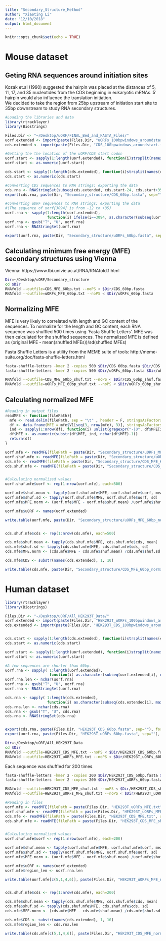```yaml
---
title: "Secondary_Structure_Method"
author: "Xiaoting Li"
date: "12/10/2018"
output: html_document
---
```


```r
knitr::opts_chunk$set(echo = TRUE)
```

# Mouse dataset

## Geting RNA sequences around initiation sites
Kozak et.al (1990) suggested the hairpin was placed at the distances of 5, 11, 17, and 35 nucleotides from the CDS beginning in eukaryotic mRNAs. 5' hairpin would also influence the translation initiation.    
We decided to take the region from 25bp upstream of initiation start site to 35bp downstream to study RNA secondary structures.

```r
#Loading the libraries and data
library(rtracklayer)
library(Biostrings)

Files.Dir <- "~/Desktop/uORF/FINAL_Bed_and_FASTA_Files/"
uorf.extended <- import(paste(Files.Dir, "uORFs_100bpwindows_aroundstart.fasta", sep=""), format="fasta")
cds.extended <- import(paste(Files.Dir, "CDS_100bpwindows_aroundstart.fasta", sep=""), format="fasta")

#Getting the the location of the uORF/CDS start codon
uorf.start <- sapply(1:length(uorf.extended), function(i)strsplit(names(uorf.extended)[i], split="_")[[1]][5])
uorf.start <- as.numeric(uorf.start)

cds.start <- sapply(1:length(cds.extended), function(i)strsplit(names(cds.extended)[i], split="_")[[1]][4])
cds.start <- as.numeric(cds.start)

#Converting CDS sequences to RNA strings; exporting the data
cds.rna <- RNAStringSet(subseq(cds.extended, cds.start-24, cds.start+35))
export(cds.rna, paste(Dir, "Secondary_structure/CDS_60bp.fasta", sep=""), format = "fasta")

#Converting uORF sequences to RNA strings; exporting the data
#(The sequence of uorf[3094] is from -12 to +35)
uorf.rna <- sapply(1:length(uorf.extended), 
                   function(i) ifelse(i==3094, as.character(subseq(uorf.extended[i], uorf.start[i]-11, uorf.start[i]+35)), as.character(subseq(uorf.extended[i], uorf.start[i]-24, uorf.start[i]+35))) )
uorf.rna <- gsub("T", "U", uorf.rna)
uorf.rna <- RNAStringSet(uorf.rna)

export(uorf.rna, paste(Dir, "Secondary_structure/uORFs_60bp.fasta", sep=""), format = "fasta")
```


## Calculating minimum free energy (MFE) secondary structures using Vienna

Vienna: https://www.tbi.univie.ac.at/RNA/RNAfold.1.html 
      
```bash
Dir=~/Desktop/uORF/Secondary_structure
cd $Dir
RNAfold --outfile=CDS_MFE_60bp.txt --noPS < $Dir/CDS_60bp.fasta
RNAfold --outfile=uORFs_MFE_60bp.txt --noPS < $Dir/uORFs_60bp.fasta
```
     

## Normalizing MFE     

MFE is very likely to correlated with length and GC content of the sequences. To normalize for the length and GC content, each  RNA sequence was shuffled 500 times using 'Fasta Shuffle Letters'. MFE was then calculated for the shuffled sequences. The normalized MFE is defined as (original MFE - mean(shuffled MFEs))/sd(shuffled MFEs)

Fasta Shuffle Letters is a utility from the MEME suite of tools: http://meme-suite.org/doc/fasta-shuffle-letters.html

```bash
fasta-shuffle-letters -kmer 2 -copies 500 $Dir/CDS_60bp.fasta $Dir/CDS_60bp_shuf.fasta
fasta-shuffle-letters -kmer 2 -copies 500 $Dir/uORFs_60bp.fasta $Dir/uORFs_60bp_shuf.fasta

RNAfold --outfile=CDS_MFE_60bp_shuf.txt --noPS < $Dir/CDS_60bp_shuf.fasta
RNAfold --outfile=uORFs_MFE_60bp_shuf.txt --noPS < $Dir/uORFs_60bp_shuf.fasta
```
   
## Calculating normalized MFE
```r
#Reading in output files
readMFE <- function(filePath){
  mfe <- read.delim(filePath, sep = "\t" , header = F, stringsAsFactors = F)
  df <- data.frame(MFE = mfe$V1[seq(3, nrow(mfe), 3)], stringsAsFactors = F)
  ind <- sapply(1:nrow(df), function(i) unlist(gregexpr("-|0", df$MFE[i]))[1])
  df$MFE <- as.numeric(substr(df$MFE, ind, nchar(df$MFE)-1))
  return(df)
}

uorf.mfe <- readMFE(filePath = paste(Dir, "Secondary_structure/uORFs_MFE_60bp.txt", sep=""))
uorf.shuf.mfe <- readMFE(filePath = paste(Dir, "Secondary_structure/uORFs_MFE_60bp_shuf.txt", sep=""))
cds.mfe <- readMFE(filePath = paste(Dir, "Secondary_structure/CDS_MFE_60bp.txt", sep=""))
cds.shuf.mfe <- readMFE(filePath = paste(Dir, "Secondary_structure/CDS_MFE_60bp_shuf.txt", sep=""))


#Calculating normalized values
uorf.shuf.mfe$uorf <- rep(1:nrow(uorf.mfe), each=500)

uorf.mfe$shuf.mean <- tapply(uorf.shuf.mfe$MFE, uorf.shuf.mfe$uorf, mean)
uorf.mfe$shuf.sd <- tapply(uorf.shuf.mfe$MFE, uorf.shuf.mfe$uorf, sd)
uorf.mfe$MFE.norm <- (uorf.mfe$MFE - uorf.mfe$shuf.mean) /uorf.mfe$shuf.sd

uorf.mfe$uORF <- names(uorf.extended)

write.table(uorf.mfe, paste(Dir, "Secondary_structure/uORFs_MFE_60bp_normalized.txt", sep=""), row.names = F, col.names = T, quote = F)


cds.shuf.mfe$cds <- rep(1:nrow(cds.mfe), each=500)

cds.mfe$shuf.mean <- tapply(cds.shuf.mfe$MFE, cds.shuf.mfe$cds, mean)
cds.mfe$shuf.sd <- tapply(cds.shuf.mfe$MFE, cds.shuf.mfe$cds, sd)
cds.mfe$MFE.norm <- (cds.mfe$MFE - cds.mfe$shuf.mean) /cds.mfe$shuf.sd

cds.mfe$CDS <- substr(names(cds.extended), 1, 10)

write.table(cds.mfe, paste(Dir, "Secondary_structure/CDS_MFE_60bp_normalized.txt", sep=""), row.names = F, col.names = T, quote = F)
```
    

# Human dataset

```r
library(rtracklayer)
library(Biostrings)

Files.Dir <- "~/Desktop/uORF/All_HEK293T_Data/"
uorf.extended <- import(paste(Files.Dir, "HEK293T_uORFs_100bpwindows_aroundstart.fasta", sep=""), format="fasta")
cds.extended <- import(paste(Files.Dir, "HEK293T_CDS_100bpwindows_aroundstart.fasta", sep=""), format="fasta")


cds.start <- sapply(1:length(cds.extended), function(i)strsplit(names(cds.extended)[i], split="_")[[1]][3])
cds.start <- as.numeric(cds.start)

uorf.start <- sapply(1:length(uorf.extended), function(i)strsplit(names(uorf.extended)[i], split="_")[[1]][4])
uorf.start <- as.numeric(uorf.start)

#A few sequences are shorter than 60bp.
uorf.rna <- sapply( 1:length(uorf.extended), 
                    function(i) as.character(subseq(uorf.extended[i], max(1,uorf.start[i]-24), uorf.start[i]+35)) )
uorf.rna.len <- nchar(uorf.rna)
uorf.rna <- gsub("T", "U", uorf.rna)
uorf.rna <- RNAStringSet(uorf.rna)

cds.rna <- sapply( 1:length(cds.extended), 
                   function(i) as.character(subseq(cds.extended[i], max(1,cds.start[i]-24), min(cds.start[i]+35, width(cds.extended[i])))) )
cds.rna.len <- nchar(cds.rna)
cds.rna <- gsub("T", "U", cds.rna)
cds.rna <- RNAStringSet(cds.rna)


export(cds.rna, paste(Files.Dir, "HEK293T_CDS_60bp.fasta", sep=""), format = "fasta")
export(uorf.rna, paste(Files.Dir, "HEK293T_uORFs_60bp.fasta", sep=""), format = "fasta")

```


```bash
Dir=~/Desktop/uORF/All_HEK293T_Data
cd $Dir
RNAfold --outfile=HEK293T_CDS_MFE.txt --noPS < $Dir/HEK293T_CDS_60bp.fasta
RNAfold --outfile=HEK293T_uORFs_MFE.txt --noPS < $Dir/HEK293T_uORFs_60bp.fasta
```


Each sequence was shuffled for 200 times
```bash
fasta-shuffle-letters -kmer 2 -copies 200 $Dir/HEK293T_CDS_60bp.fasta $Dir/HEK293T_CDS_shuf.fasta
fasta-shuffle-letters -kmer 2 -copies 200 $Dir/HEK293T_uORFs_60bp.fasta $Dir/HEK293T_uORFs_shuf.fasta

RNAfold --outfile=HEK293T_CDS_MFE_shuf.txt --noPS < $Dir/HEK293T_CDS_shuf.fasta
RNAfold --outfile=HEK293T_uORFs_MFE_shuf.txt --noPS < $Dir/HEK293T_uORFs_shuf.fasta
```


```r
#Reading in files
uorf.mfe <- readMFE(filePath = paste(Files.Dir, "HEK293T_uORFs_MFE.txt", sep=""))
uorf.shuf.mfe <- readMFE(filePath = paste(Files.Dir, "HEK293T_uORFs_MFE_shuf.txt", sep=""))
cds.mfe <- readMFE(filePath = paste(Files.Dir, "HEK293T_CDS_MFE.txt", sep=""))
cds.shuf.mfe <- readMFE(filePath = paste(Files.Dir, "HEK293T_CDS_MFE_shuf.txt", sep=""))


#Calculating normalized values
uorf.shuf.mfe$uorf <- rep(1:nrow(uorf.mfe), each=200)

uorf.mfe$shuf.mean <- tapply(uorf.shuf.mfe$MFE, uorf.shuf.mfe$uorf, mean)
uorf.mfe$shuf.sd <- tapply(uorf.shuf.mfe$MFE, uorf.shuf.mfe$uorf, sd)
uorf.mfe$MFE.norm <- (uorf.mfe$MFE - uorf.mfe$shuf.mean) /uorf.mfe$shuf.sd

uorf.mfe$uORF <- names(uorf.extended)
uorf.mfe$region_len <- uorf.rna.len

write.table(uorf.mfe[c(5,1,4,6)], paste(Files.Dir, "HEK293T_uORFs_MFE_normalized.txt", sep=""), row.names = F, col.names = T, quote = F)


cds.shuf.mfe$cds <- rep(1:nrow(cds.mfe), each=200)

cds.mfe$shuf.mean <- tapply(cds.shuf.mfe$MFE, cds.shuf.mfe$cds, mean)
cds.mfe$shuf.sd <- tapply(cds.shuf.mfe$MFE, cds.shuf.mfe$cds, sd)
cds.mfe$MFE.norm <- (cds.mfe$MFE - cds.mfe$shuf.mean) /cds.mfe$shuf.sd

cds.mfe$CDS <- substr(names(cds.extended), 1, 10)
cds.mfe$region_len <- cds.rna.len

write.table(cds.mfe[c(5,1,4,6)], paste(Files.Dir, "HEK293T_CDS_MFE_normalized.txt", sep=""), row.names = F, col.names = T, quote = F)
```

